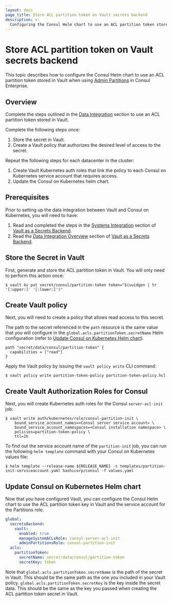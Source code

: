 ```yaml
---
layout: docs
page_title: Store ACL partition token on Vault secrets backend
description: >-
  Configuring the Consul Helm chart to use an ACL partition token stored in Vault.
---
```


# Store ACL partition token on Vault secrets backend

This topic describes how to configure the Consul Helm chart to use an ACL partition token stored in Vault when using [Admin Partitions](/consul/docs/multi-tenant/admin-partition) in Consul Enterprise.

## Overview

Complete the steps outlined in the [Data Integration](/consul/docs/deploy/server/k8s/vault/data) section to use an ACL partition token stored in Vault.

Complete the following steps once:
  1. Store the secret in Vault.
  1. Create a Vault policy that authorizes the desired level of access to the secret.

Repeat the following steps for each datacenter in the cluster:
  1. Create Vault Kubernetes auth roles that link the policy to each Consul on Kubernetes service account that requires access.
  1. Update the Consul on Kubernetes helm chart.

## Prerequisites

Prior to setting up the data integration between Vault and Consul on Kubernetes, you will need to have:
1. Read and completed the steps in the [Systems Integration](/consul/docs/deploy/server/k8s/vault/backend) section of [Vault as a Secrets Backend](/consul/docs/deploy/server/k8s/multi/vault).
2. Read the [Data Integration Overview](/consul/docs/deploy/server/k8s/vault/data) section of [Vault as a Secrets Backend](/consul/docs/deploy/server/k8s/multi/vault).

## Store the Secret in Vault

First, generate and store the ACL partition token in Vault. You will only need to perform this action once:

```shell-session
$ vault kv put secret/consul/partition-token token="$(uuidgen | tr '[:upper:]' '[:lower:]')"
```

## Create Vault policy

Next, you will need to create a policy that allows read access to this secret.

The path to the secret referenced in the `path` resource is the same value that you will configure in the  `global.acls.partitionToken.secretName` Helm configuration (refer to [Update Consul on Kubernetes Helm chart](#update-consul-on-kubernetes-helm-chart)).

<CodeBlockConfig filename="partition-token-policy.hcl">

```HCL
path "secret/data/consul/partition-token" {
  capabilities = ["read"]
}
```

</CodeBlockConfig>

Apply the Vault policy by issuing the `vault policy write` CLI command:

```shell-session
$ vault policy write partition-token-policy partition-token-policy.hcl
```

## Create Vault Authorization Roles for Consul

Next, you will create Kubernetes auth roles for the Consul `server-acl-init` job:

```shell-session
$ vault write auth/kubernetes/role/consul-partition-init \
    bound_service_account_names=<Consul server service account> \
    bound_service_account_namespaces=<Consul installation namespace> \
    policies=partition-token-policy \
    ttl=1h
```

To find out the service account name of the `partition-init` job,
you can run the following `helm template` command with your Consul on Kubernetes values file:

```shell-session
$ helm template --release-name ${RELEASE_NAME} -s templates/partition-init-serviceaccount.yaml hashicorp/consul -f values.yaml
```

## Update Consul on Kubernetes Helm chart

Now that you have configured Vault, you can configure the Consul Helm chart to
use the  ACL partition token key in Vault and the service account for the Partitions role.

<CodeBlockConfig filename="values.yaml">

```yaml
global:
  secretsBackend:
    vault:
      enabled: true
      manageSystemACLsRole: consul-server-acl-init
      adminPartitionsRole: consul-partition-init
  acls:
    partitionToken:
      secretName: secret/data/consul/partition-token
      secretKey: token
```

</CodeBlockConfig>

Note that `global.acls.partitionToken.secretName` is the path of the secret in Vault.
This should be the same path as the one you included in your Vault policy.
`global.acls.partitionToken.secretKey` is the key inside the secret data. This should be the same
as the key you passed when creating the  ACL partition token secret in Vault.
